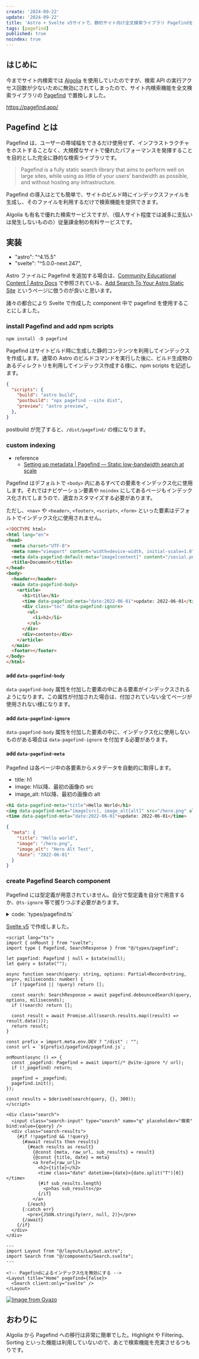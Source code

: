 ```yaml
---
create: '2024-09-22'
update: '2024-09-22'
title: 'Astro + Svelte v5サイトで、静的サイト向け全文検索ライブラリ Pagefindを使ってみる'
tags: [pagefind]
published: true
noindex: true
---
```


## はじめに

今までサイト内検索では [Algolia](https://www.algolia.com/) を使用していたのですが、検索 API の実行アクセス回数が少ないために無効にされてしまったので、サイト内検索機能を全文検索ライブラリの [Pagefind](https://pagefind.app/) で置換しました。

https://pagefind.app/

## Pagefind とは

Pagefind は、ユーザーの帯域幅をできるだけ使用せず、インフラストラクチャをホストすることなく、大規模なサイトで優れたパフォーマンスを発揮することを目的とした完全に静的な検索ライブラリです。

> Pagefind is a fully static search library that aims to perform well on large sites, while using as little of your users’ bandwidth as possible, and without hosting any infrastructure.

Pagefind の導入はとても簡単で、サイトのビルド時にインデックスファイルを生成し、そのファイルを利用するだけで検索機能を提供できます。

Algolia も有名で優れた検索サービスですが、（個人サイト程度では滅多に支払いは発生しないものの）従量課金制の有料サービスです。

## 実装

- "astro": "^4.15.5"
- "svelte": "^5.0.0-next.247",

Astro ファイルに Pagefind を追加する場合は、[Community Educational Content | Astro Docs](https://docs.astro.build/en/community-resources/content/#utilities) で参照されている、[Add Search To Your Astro Static Site](https://blog.otterlord.dev/posts/astro-search/) というページに倣うのが良いと思います。

諸々の都合により Svelte で作成した component 中で pagefind を使用することにしました。

### install Pagefind and add npm scripts

```shell
npm install -D pagefind
```

Pagefind はサイトビルド時に生成した静的コンテンツを利用してインデックスを作成します。通常の Astro のビルドコマンドを実行した後に、ビルド生成物のあるディレクトリを利用してインデックス作成する様に、npm scripts を記述します。

```json title=package.json
{
  "scripts": {
    "build": "astro build",
    "postbuild": "npx pagefind --site dist",
    "preview": "astro preview",
  },
}
```

postbuild が完了すると、`/dist/pagefind/` の様になります。

### custom indexing

- reference
  - [Setting up metadata | Pagefind — Static low-bandwidth search at scale](https://pagefind.app/docs/metadata/)

Pagefind はデフォルトで `<body>` 内にあるすべての要素をインデックス化に使用します。それではナビゲーション要素や `noindex` にしてあるページもインデックス化されてしまうので、適宜カスタマイズする必要があります。

ただし、`<nav>` や `<header>`, `<footer>`, `<script>`, `<form>` といった要素はデフォルトでインデックス化に使用されません。

```html title=index.html
<!DOCTYPE html>
<html lang="en">
<head>
  <meta charset="UTF-8">
  <meta name="viewport" content="width=device-width, initial-scale=1.0">
  <meta data-pagefind-default-meta="image[content]" content="/social.png" property="og:image">
  <title>Document</title>
</head>
<body>
  <header></header>
  <main data-pagefind-body>
    <article>
      <h1>title</h1>
      <time data-pagefind-meta="date:2022-06-01">update: 2022-06-01</time>
      <div class="toc" data-pagefind-ignore>
        <ul>
          <li>h2</li>
        </ul>
      </div>
      <div>contents</div>
    </article>
  </main>
  <footer></footer>
</body>
</html>
```

#### add `data-pagefind-body`

`data-pagefind-body` 属性を付加した要素の中にある要素がインデックスされるようになります。この属性が付加された場合は、付加されていない全てページが使用されない様になります。

#### add `data-pagefind-ignore`

`data-pagefind-body` 属性を付加した要素の中に、インデックス化に使用しないものがある場合は `data-pagefind-ignore` を付加する必要があります。

#### add `data-pagefind-meta`

Pagefind は各ページ中の各要素からメタデータを自動的に取得します。

- title: h1
- image: h1以降、最初の画像の src
- image_alt: h1以降、最初の画像の alt

```html title=example.html
<h1 data-pagefind-meta="title">Hello World</h1>
<img data-pagefind-meta="image[src], image_alt[alt]" src="/hero.png" alt="Hero Alt Text" />
<time data-pagefind-meta="date:2022-06-01">update: 2022-06-01</time>
```

```json title=results[0].data()
{
  "meta": {
    "title": "Hello world",
    "image": "/hero.png",
    "image_alt": "Hero Alt Text",
    "date": "2022-06-01"
  }
}
```

### create Pagefind Search component

Pagefind には型定義が用意されていません。自分で型定義を自分で用意するか、`@ts-ignore` 等で握りつぶす必要があります。

<details>
<summary>code: `types/pagefind.ts`</summary>

```ts title=/types/pagefind.ts
export type Pagefind = {
  init: () => void;
  search: (query: string, options: Partial<Option>) => Promise<SearchResponse>;
  debouncedSearch: (
    query: string,
    options: Partial<Option>,
    miliseconds: number,
  ) => Promise<SearchResponse>;
};

export type SearchResponse = {
  filters: Record<string, any>;
  results: Result[];
  timings: Record<"preload" | "search" | "total", number>[];
  totalFilters: Record<string, any>;
  unfilteredResultCount: number;
};

export type Result = {
  id: string;
  data: () => Promise<DataReturn>;
  score: number;
  words: Array<any>;
};

export type DataReturn = {
  url: string;
  content: string;
  word_count: number;
  filters: Record<string, any>;
  meta: {
    title: string;
    image: string;
    date: string;
  };
  anchors: Array<any>;
  weight_locations: WeightLocation[];
  locations: number[];
  raw_content: string;
  raw_url: string;
  excerpt: string;
  sub_results: SubResult[];
};

export type SubResult = {
  title: string;
  url: string;
  weight_locations: WeightLocation[];
  locations: number[];
  excerpt: string;
};
```

</details>

[Svelte v5](https://svelte.dev/blog/svelte-5-release-candidate) で作成しました。

```svelte title=/components/Search.svelte
<script lang="ts">
import { onMount } from "svelte";
import type { Pagefind, SearchResponse } from "@/types/pagefind";

let pagefind: Pagefind | null = $state(null);
let query = $state("");

async function search(query: string, options: Partial<Record<string, any>>, miliseconds: number) {
  if (!pagefind || !query) return [];

  const search: SearchResponse = await pagefind.debouncedSearch(query, options, miliseconds);
  if (!search) return [];

  const result = await Promise.all(search.results.map((result) => result.data()));
  return result;
}

const prefix = import.meta.env.DEV ? "/dist" : "";
const url = `${prefix}/pagefind/pagefind.js`;

onMount(async () => {
  const _pagefind: Pagefind = await import(/* @vite-ignore */ url);
  if (!_pagefind) return;

  pagefind = _pagefind;
  pagefind.init();
});

const results = $derived(search(query, {}, 300));
</script>

<div class="search">
  <input class="search-input" type="search" name="q" placeholder="検索"  bind:value={query} />
  <div class="search-results">
    {#if !!pagefind && !!query}
      {#await results then results}
        {#each results as result}
          {@const {meta, raw_url, sub_results} = result}
          {@const {title, date} = meta}
          <a href={raw_url}>
            <h2>{title}</h2>
            <time class="date" datetime={date}>{date.split("T")[0]}</time>
            {#if sub_results.length}
              <p>has sub_results</p>
            {/if}
          </a>
        {/each}
      {:catch err}
        <pre>{JSON.stringify(err, null, 2)}</pre>
      {/await}
    {/if}
  </div>
</div>
```

```astro title=/pages/demo.astro
---
import Layout from "@/layouts/Layout.astro";
import Search from "@/components/Search.svelte";
---

<!-- Pagefindによるインデックス化を無効にする -->
<Layout title="Home" pagefind={false}>
  <Search client:only="svelte" />
</Layout>
```

[![Image from Gyazo](https://i.gyazo.com/e02bdd7ed5bae4347393a1557209c933.png)](https://gyazo.com/e02bdd7ed5bae4347393a1557209c933)

## おわりに

Algolia から Pagefind への移行は非常に簡単でした。Highlight や Filtering、Sorting といった機能は利用していないので、あとで検索機能を充実させるつもりです。
